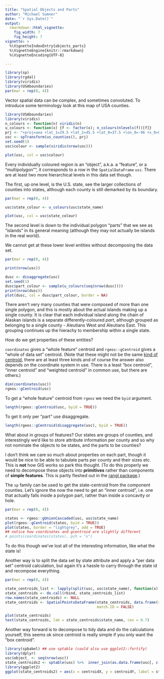 ```yaml
---
title: "Spatial Objects and Parts"
author: "Michael Sumner"
date: "`r Sys.Date()`"
output:
  rmarkdown::html_vignette:
    fig_width: 7
    fig_height: 7
vignette: >
  %\VignetteIndexEntry{objects_parts}
  %\VignetteEngine{knitr::rmarkdown}
  %\VignetteEncoding{UTF-8}

---
```


```r
library(sp)
library(rgdal)
library(viridis)
library(USAboundaries)
par(mar = rep(0, 4))
```
Vector spatial data can be complex, and sometimes convoluted. To introduce some terminology look at this map of USA counties. 

```r
library(USAboundaries)
library(viridis)
n_colours <- function(n) viridis(n)
u_colours <- function(x) {f <- factor(x); n_colours(nlevels(f))[f]}
prj <- "+proj=aea +lat_1=29.5 +lat_2=45.5 +lat_0=37.5 +lon_0=-96 +x_0=0 +y_0=0 +ellps=GRS80 +datum=NAD83 +units=m +no_defs"
usc <- spTransform(us_counties(), prj)
set.seed(1)
usc$colour <- sample(viridis(nrow(usc)))

plot(usc, col = usc$colour)
```

Every individually coloured region is an "object", a.k.a. a "feature", or a "multipolygon"", it corresponds to a row in the `SpatialDataFrame`  `usc`. There are at least two more hierarchical levels in this data set though. 

The first, up one level, is the U.S. state, see the larger collections of counties into states, although each county is still demarked by its boundary. 

```r
par(mar = rep(0, 4))
```

```r
usc$state_colour <- u_colours(usc$state_name)

plot(usc, col = usc$state_colour)
```

The second level is down to the individual polygon "parts" that we see as "islands" in its general meaning (although they may not actually be islands in the real world).

We cannot get at these lower level entities without decomposing the data set. 

```r
par(mar = rep(0, 4))
```


```r
print(nrow(usc))

dusc <- disaggregate(usc)
set.seed(1)
dusc$part_colour <- sample(u_colours(seq(nrow(dusc))))
print(nrow(dusc))
plot(dusc, col = dusc$part_colour, border = NA)
```

There aren't very many counties that were composed of more than one single polygon, and this is mostly about the actual islands making up a single county. It is clear that each individual island along the chain of Alaskan islands is a separate differently-coloured *part*, although grouped as belonging to a single county - Aleutians West and Aleutians East. This grouping continues up the hierachy to membership within a single state. 

How do we get properties of these entities? 

`coordinates` gives a "whole feature" centroid and `rgeos::gCentroid` gives a "whole of data set" centroid. (Note that these might not be the same [kind of centroid](https://en.wikipedia.org/wiki/Centroid), there are at least three kinds and of course the answer also depends on the coordinate system in use. There is a least "box centroid", "inner centroid" and "weighted centroid" in common use, but there are others.)

```r
dim(coordinates(usc))
rgeos::gCentroid(usc)
```

To get a "whole feature" centroid from `rgeos` we need the `byid` argument. 

```r
length(rgeos::gCentroid(usc, byid = TRUE))
```

To get it only per "part" use disaggregate. 

```r
length(rgeos::gCentroid(disaggregate(usc), byid = TRUE))
```

What about in groups of features? Our states are groups of counties, and interestingly we'd like to store attribute information per county and so why not nominate the objects to be states, and the parts to be counties? 

I don't think we care so much about properties on each part, though it would be nice to be able to tabulate parts per county and their sizes etc. This is **not** how GIS works so park this thought. (To do this properly we need to decompose these objects into **primitives** rather than components of **simple features**. This is partly fleshed out in the [rangl package](https://github.com/r-gris/rangl/).)

The `sp` family can be used to get the state-centroid from the component counties. Let's ignore the now the need to get an "inner centroid", i.e. one that actually falls inside a polygon part, rather than inside  a concavity or hole. 

```r
par(mar = rep(0, 4))
```


```r
states <- rgeos::gUnionCascaded(usc, usc$state_name)
plot(rgeos::gCentroid(states, byid = TRUE))
plot(states, border = "lightgrey", add = TRUE)
## notice how coordinates and gcentroid are slightly different
# points(coordinates(states), pch = "x")
```

To do this though we've lost all of the interesting information, like what the state is! 

Another way is to split the data set by state attribute and apply a "per data set" centroid calculation, but again it's a hassle to carry through the state id and recompose everything. 

```r
par(mar = rep(0, 4))
```


```r
state_centroids_list <- lapply(split(usc, usc$state_name), function(x) coordinates(rgeos::gCentroid(x)))
state_centroids <- do.call(rbind, state_centroids_list)
row.names(state_centroids) <- NULL
state_centroids <- SpatialPointsDataFrame(state_centroids, data.frame(state_name = names(state_centroids_list), stringsAsFactors = FALSE), proj4string = CRS(proj4string(usc)), 
                                          match.ID = FALSE)

plot(state_centroids)
text(state_centroids, lab = state_centroids$state_name, cex = 0.7)
```


Another way forward is to decompose to tidy data and do the calculations yourself, this seems ok since centroid is really simple if you only want the "box centroid". 

```r
library(spbabel) ## use sptable (could also use ggplot2::fortify)
library(dplyr)
usc$object_ <- seq(nrow(usc))
state_centroids2 <- sptable(usc) %>%  inner_join(as.data.frame(usc[, c("object_", "state_name")])) %>% group_by(state_name) %>% summarize(centroidX = mean(x_), centroidY = mean(y_)) 
library(ggplot2)
ggplot(state_centroids2) + aes(x = centroidX, y = centroidY, label = state_name) + geom_text()
```


